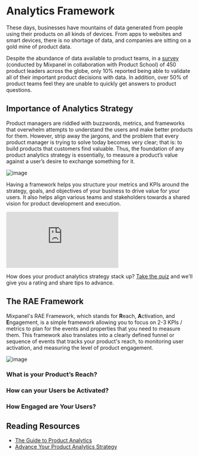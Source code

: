 # Analytics Framework

These days, businesses have mountains of data generated from people using their products on all kinds of devices. From apps to websites and smart devices, there is no shortage of data, and companies are sitting on a gold mine of product data. 

Despite the abundance of data available to product teams, in a [survey](https://mixpanel.com/blog/the-state-of-product-analytics-in-2020-and-how-to-move-forward) (conducted by Mixpanel in collaboration with Product School) of 450 product leaders across the globe, only 10% reported being able to validate all of their important product decisions with data. In addition, over 50% of product teams feel they are unable to quickly get answers to product questions.

## Importance of Analytics Strategy

Product managers are riddled with buzzwords, metrics, and frameworks that overwhelm attempts to understand the users and make better products for them. However, strip away the jargons, and the problem that every product manager is trying to solve today becomes very clear; that is: to build products that customers find valuable. Thus, the foundation of any product analytics strategy is essentially, to measure a product’s value against a user’s desire to exchange something for it.

![image](/tutorials/product-value-exchange.png "Product Value Exchange")

Having a framework helps you structure your metrics and KPIs around the strategy, goals, and objectives of your business to drive value for your users. It also helps align various teams and stakeholders towards a shared vision for product development and execution.

<p style={{ position: 'relative', paddingBottom: '56.25%', height: 0, overflow: 'hidden' }}>
  <iframe src="https://www.loom.com/embed/_Loom ID_" frameborder="0" style={{ position: 'absolute', top: 0, left: 0, width: '100%', height: '100%' }} allowfullscreen></iframe>
</p>

How does your product analytics strategy stack up? [Take the quiz](https://mixpanel.com/content/product-analytics-strategy/quiz/) and we'll give you a rating and share tips to advance.

## The RAE Framework

Mixpanel's RAE Framework, which stands for **R**each, **A**ctivation, and **E**ngagement, is a simple framework allowing you to focus on 2-3 KPIs / metrics to plan for the events and properties that you need to measure them. This framework also translates into a clearly defined funnel or sequence of events that tracks your product's reach, to monitoring user activation, and measuring the level of product engagement.

![image](/tutorials/rae-framework.png "RAE Framework")

### What is your Product’s Reach?

### How can your Users be Activated?

### How Engaged are Your Users?

## Reading Resources
- [The Guide to Product Analytics](https://mixpanel.com/content/guide-to-product-analytics)
- [Advance Your Product Analytics Strategy](https://mixpanel.com/content/product-analytics-strategy)
